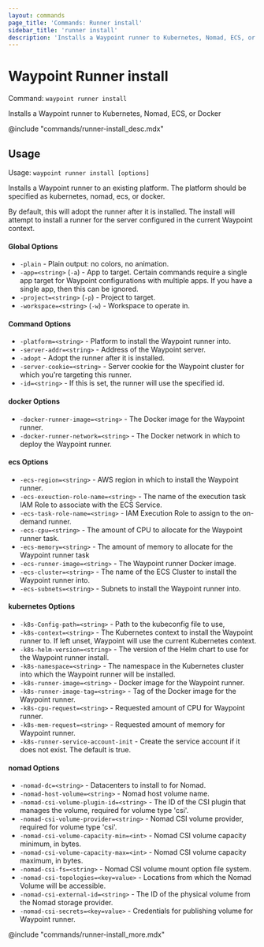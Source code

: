 ```yaml
---
layout: commands
page_title: 'Commands: Runner install'
sidebar_title: 'runner install'
description: 'Installs a Waypoint runner to Kubernetes, Nomad, ECS, or Docker'
---
```


# Waypoint Runner install

Command: `waypoint runner install`

Installs a Waypoint runner to Kubernetes, Nomad, ECS, or Docker

@include "commands/runner-install_desc.mdx"

## Usage

Usage: `waypoint runner install [options]`


Installs a Waypoint runner to an existing platform. The platform should be
specified as kubernetes, nomad, ecs, or docker.

By default, this will adopt the runner after it is installed. The install will
attempt to install a runner for the server configured in the current Waypoint
context.

#### Global Options

- `-plain` - Plain output: no colors, no animation.
- `-app=<string>` (`-a`) - App to target. Certain commands require a single app target for Waypoint configurations with multiple apps. If you have a single app, then this can be ignored.
- `-project=<string>` (`-p`) - Project to target.
- `-workspace=<string>` (`-w`) - Workspace to operate in.

#### Command Options

- `-platform=<string>` - Platform to install the Waypoint runner into.
- `-server-addr=<string>` - Address of the Waypoint server.
- `-adopt` - Adopt the runner after it is installed.
- `-server-cookie=<string>` - Server cookie for the Waypoint cluster for which you're targeting this runner.
- `-id=<string>` - If this is set, the runner will use the specified id.

#### docker Options

- `-docker-runner-image=<string>` - The Docker image for the Waypoint runner.
- `-docker-runner-network=<string>` - The Docker network in which to deploy the Waypoint runner.

#### ecs Options

- `-ecs-region=<string>` - AWS region in which to install the Waypoint runner.
- `-ecs-exeuction-role-name=<string>` - The name of the execution task IAM Role to associate with the ECS Service.
- `-ecs-task-role-name=<string>` - IAM Execution Role to assign to the on-demand runner.
- `-ecs-cpu=<string>` - The amount of CPU to allocate for the Waypoint runner task.
- `-ecs-memory=<string>` - The amount of memory to allocate for the Waypoint runner task
- `-ecs-runner-image=<string>` - The Waypoint runner Docker image.
- `-ecs-cluster=<string>` - The name of the ECS Cluster to install the Waypoint runner into.
- `-ecs-subnets=<string>` - Subnets to install the Waypoint runner into.

#### kubernetes Options

- `-k8s-Config-path=<string>` - Path to the kubeconfig file to use,
- `-k8s-context=<string>` - The Kubernetes context to install the Waypoint runner to. If left unset, Waypoint will use the current Kubernetes context.
- `-k8s-helm-version=<string>` - The version of the Helm chart to use for the Waypoint runner install.
- `-k8s-namespace=<string>` - The namespace in the Kubernetes cluster into which the Waypoint runner will be installed.
- `-k8s-runner-image=<string>` - Docker image for the Waypoint runner.
- `-k8s-runner-image-tag=<string>` - Tag of the Docker image for the Waypoint runner.
- `-k8s-cpu-request=<string>` - Requested amount of CPU for Waypoint runner.
- `-k8s-mem-request=<string>` - Requested amount of memory for Waypoint runner.
- `-k8s-runner-service-account-init` - Create the service account if it does not exist. The default is true.

#### nomad Options

- `-nomad-dc=<string>` - Datacenters to install to for Nomad.
- `-nomad-host-volume=<string>` - Nomad host volume name.
- `-nomad-csi-volume-plugin-id=<string>` - The ID of the CSI plugin that manages the volume, required for volume type 'csi'.
- `-nomad-csi-volume-provider=<string>` - Nomad CSI volume provider, required for volume type 'csi'.
- `-nomad-csi-volume-capacity-min=<int>` - Nomad CSI volume capacity minimum, in bytes.
- `-nomad-csi-volume-capacity-max=<int>` - Nomad CSI volume capacity maximum, in bytes.
- `-nomad-csi-fs=<string>` - Nomad CSI volume mount option file system.
- `-nomad-csi-topologies=<key=value>` - Locations from which the Nomad Volume will be accessible.
- `-nomad-csi-external-id=<string>` - The ID of the physical volume from the Nomad storage provider.
- `-nomad-csi-secrets=<key=value>` - Credentials for publishing volume for Waypoint runner.

@include "commands/runner-install_more.mdx"
